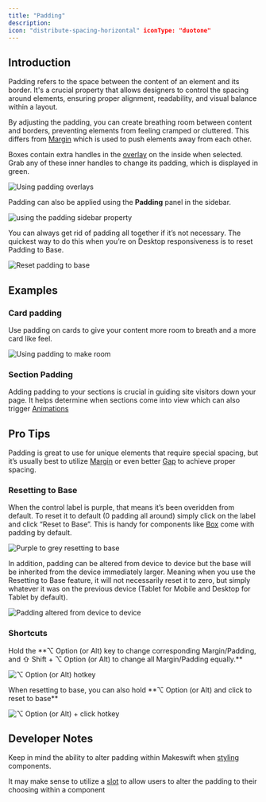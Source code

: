```yaml
---
title: "Padding"
description:
icon: "distribute-spacing-horizontal" iconType: "duotone"
---
```


## Introduction

Padding refers to the space between the content of an element and its border. It's a crucial property that allows designers to control the spacing around elements, ensuring proper alignment, readability, and visual balance within a layout.

By adjusting the padding, you can create breathing room between content and borders, preventing elements from feeling cramped or cluttered. This differs from [Margin](/product/component/property-controls/margin) which is used to push elements away from each other.

Boxes contain extra handles in the [overlay](/product/overlays) on the inside when selected. Grab any of these inner handles to change its padding, which is displayed in green.

![Using padding overlays](public/images/builder/padding1.gif)

Padding can also be applied using the **Padding** panel in the sidebar.

![using the padding sidebar property](public/images/builder/padding2.gif)

You can always get rid of padding all together if it’s not necessary. The quickest way to do this when you’re on Desktop responsiveness is to reset Padding to Base.

![Reset padding to base](public/images/builder/padding3.gif)

## Examples

### Card padding

Use padding on cards to give your content more room to breath and a more card like feel.

![Using padding to make room](public/images/builder/padding4.gif)

### Section Padding

Adding padding to your sections is crucial in guiding site visitors down your page. It helps determine when sections come into view which can also trigger [Animations](/product/component/property-controls/animations)

## Pro Tips

Padding is great to use for unique elements that require special spacing, but it’s usually best to utilize [Margin](/product/component/property-controls/margin) or even better [Gap](/product/component/property-controls/gap) to achieve proper spacing.

### Resetting to Base

When the control label is purple, that means it’s been overidden from default. To reset it to default (0 padding all around) simply click on the label and click “Reset to Base”. This is handy for components like [Box](/product/components#introduction) come with padding by default.

![Purple to grey resetting to base](public/images/builder/padding5.gif)

In addition, padding can be altered from device to device but the base will be inherited from the device immediately larger. Meaning when you use the Resetting to Base feature, it will not necessarily reset it to zero, but simply whatever it was on the previous device (Tablet for Mobile and Desktop for Tablet by default).

![Padding altered from device to device](public/images/builder/padding6.gif)

### Shortcuts

<Tip>
Hold the **⌥ Option (or Alt) key to change corresponding Margin/Padding, and ⇧ Shift  + ⌥ Option (or Alt) to change all Margin/Padding equally.**

</Tip>

![⌥ Option (or Alt) hotkey](public/images/builder/padding7.gif)

<Tip>
When resetting to base, you can also hold **⌥ Option (or Alt) and click to reset to base**

</Tip>

![⌥ Option (or Alt) + click hotkey](public/images/builder/padding8.gif)

## Developer Notes

Keep in mind the ability to alter padding within Makeswift when [styling](/developer/reference/controls/style) components.

It may make sense to utilize a [slot](/developer/reference/controls/slot) to allow users to alter the padding to their choosing within a component
